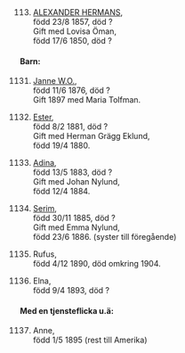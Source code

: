 \newpage
\renewcommand\partcontent{HERMANS 1850-?}

\hypertarget{h113}{}

\

113. [ALEXANDER HERMANS](#h11),  
född 23/8 1857, död ?  
Gift med Lovisa Öman,  
född 17/6 1850, död ?

#### Barn:

1131. [Janne W.O.](#h1131),  
 född 11/6 1876, död ?  
 Gift 1897 med Maria Tolfman.

1132. [Ester](#h1132),  
 född 8/2 1881, död ?  
 Gift med Herman Grägg Eklund,  
 född 19/4 1880.

1133. [Adina](#h1133),  
 född 13/5 1883, död ?  
 Gift med Johan Nylund,  
 född 12/4 1884.

1134. [Serim](#h1134),  
 född 30/11 1885, död ?  
 Gift med Emma Nylund,  
 född 23/6 1886. (syster till föregående)

1135. Rufus,  
 född 4/12 1890, död omkring 1904.  

1136. Elna,  
 född 9/4 1893, död ?

#### Med en tjensteflicka u.ä:

1137. Anne,  
 född 1/5 1895 (rest till Amerika)
